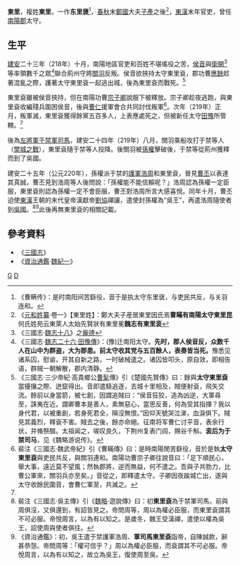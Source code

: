 '''東里{{Ruby|袞|-{zh-cn:gǔn; zh-tw:ㄍㄨㄣˇ}-}}'''{{BD|？||？||catIdx=D}}，複姓'''東里'''，一作'''东里襃'''<ref>《曹瞒传》：是时南阳间苦繇役，音于是执太守东里襃，与吏民共反，与关羽连和。</ref>，[[春秋|春秋]]末[[鄭國|鄭國]]大夫[[子產|子產]]之後<ref>《[[元和姓纂|元和姓纂]]·卷一》【東里姓】：鄭大夫子産居東里因氏焉'''曹瞞有南陽太守東里昆'''何氏姓苑云東萊人太始先賢狀有東里冕'''魏志有東里衮'''</ref>，[[東漢|東漢]]末年官吏，曾任[[南陽郡|南陽郡]]太守。

==生平==
[[建安_(東漢)|建安]]二十三年（218年）十月，南陽地區官吏和百姓不堪徭役之苦，[[侯音|侯音]]與[[衛開|衛開]]<ref>《三國志·[[s:三國志/卷18|魏志十八]]》之[[龐德|龐德]]</ref>等率領數千之眾<ref name=叛軍兵馬>《三國志·[[s:三國志/卷26|魏志二十六·田豫傳]]》：(豫)迁南阳太守。'''先时，郡人侯音反，众数千人在山中为群盗，大为郡患。前太守收其党与五百餘人，表奏皆当死。'''豫悉见诸系囚，慰谕，开其自新之路，一时破械遣之。诸囚皆叩头，原自效，即相告语，群贼一朝解散，郡内清静。</ref>聯合荊州守將[[關羽|關羽]]反叛。侯音欲挾持太守東里袞，郡功曹[[應餘|應餘]]趁著混亂之際，護著太守東里袞一起逃出城，後為東里袞而戰死。<ref>《三國志·三少帝紀·高貴鄉公[[曹髦|曹髦]]傳》引《楚國先賢傳》曰：餘與'''太守東里袞'''當擾攘之際、迸竄得出。音即遣騎追逐，去城十里相及，賊便射袞，飛矢交流。餘前以身當箭，被七創，因謂追賊曰：“侯音狂狡，造為凶逆，大軍尋至，誅夷在近。謂卿曹本是善人，素無惡心，當思反善，何為受其指揮？我以身代君，以被重創，若身死君全，隕沒無恨。”因仰天號哭泣涕，血淚俱下。賊見其義烈，釋袞不害。賊去之後，餘亦命絕。征南将军曹仁讨平音，表余行状，并脩祭醊。太祖闻之，嗟叹良久，下荆州复表门闾，赐谷千斛。'''衮后为于禁司马'''，见《魏略游说传》。</ref>

東里袞雖被侯音挾持，但在南陽功曹[[宗子卿|宗子卿]]說服下被釋放。宗子卿趁夜逃跑，與東里袞收編殘兵圍困侯音，後與[[曹仁|曹仁]]援軍會合共同討伐叛軍<ref>裴注《三國志·魏武帝紀》引《曹瞞傳》曰：是時南陽閒苦繇役，音於是執'''太守東里袞'''與吏民共反，與關羽連和。南陽功曹宗子卿往說音曰：「足下順民心，舉大事，遠近莫不望風；然執郡將，逆而無益，何不遣之。吾與子共勠力，比曹公軍來，關羽兵亦至矣。」音從之，即釋遣太守。子卿因夜踰城亡出，遂與太守收餘民圍音，會曹仁軍至，共滅之。</ref>。次年（219年）正月，叛軍滅，東里袞獲得餘黨五百多人，上表應處死之，但被新任太守[[田豫|田豫]]所管轄。<ref name=叛軍兵馬/>

後為[[左將軍|左將軍]][[于禁|于禁]][[司馬|軍司馬]]，建安二十四年（219年）八月，關羽乘船攻打于禁等人（[[樊城之戰|樊城之戰]]），東里袞隨于禁等人投降。後關羽被[[孫權|孫權]]擊破後，于禁等從荊州獲釋而到了吳國。

建安二十五年（公元220年），孫權派于禁的[[護軍|護軍]][[浩周|浩周]]和東里袞，晉見[[曹丕|曹丕]]以表達其真誠，曹丕見到浩周等人後問說：「孫權能不能信賴呢？」浩周認為孫權一定臣服，東里袞則認為孫權一定不會臣服，曹丕對浩周所言大感喜悅。同年十月，曹丕迫使[[東漢|東漢]]王朝的末代皇帝漢獻帝[[劉協|劉協]]禪讓，遣使封孫權為“吳王”，再遣浩周隨使者到[[孫吳|吳國]]。<ref>裴注《三國志·吳主傳》引《[[魏略|魏略]]·遊說傳》曰：初'''東里袞'''為于禁軍司馬，前與周俱沒，又俱還到，有詔皆見之。帝問周等，周以為權必臣服，而東里袞謂其不可必服。帝悅周言，以為有以知之。是歲冬，魏王受漢禪，遣使以權為吳王，詔使周與使者俱往。</ref><ref>《資治通鑑》：初，吳王遣于禁護軍浩周、'''軍司馬東里袞'''詣帝，自陳誠款，辭甚恭愨。帝問周等：「權可信乎？」周以為權必臣服，而袞謂其不可必服。帝悅周言，以為有以知之，故立為吳王，復使周至吳。</ref>此後再無東里袞的相關記載。

==參考資料==
*《[[三國志|三國志]]》
*《[[資治通鑑|資治通鑑]]·[[s:資治通鑑/卷069|魏紀一]]》
<references />

[[Category:東里姓|G]]
[[Category:曹魏太守|D]]